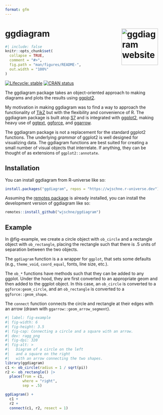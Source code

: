 ```yaml
---
format: gfm
---
```


# ggdiagram <a href="https://wjschne.github.io/ggdiagram/"><img src="man/figures/logo.png" align="right" height="120" alt="ggdiagram website" /></a>


```r
#| include: false
knitr::opts_chunk$set(
  collapse = TRUE,
  comment = "#>",
  fig.path = "man/figures/README-",
  out.width = "100%"
)
```

<!-- badges: start -->
[![Lifecycle: stable](https://img.shields.io/badge/lifecycle-stable-brightgreen.svg)](https://lifecycle.r-lib.org/articles/stages.html#stable)
[![CRAN status](https://www.r-pkg.org/badges/version/ggdiagram)](https://CRAN.R-project.org/package=ggdiagram)
<!-- badges: end -->

The ggdiagram package takes an object-oriented approach to making diagrams and plots the results using [ggplot2](https://ggplot2.tidyverse.org/).


My motivation in making ggdiagram was to find a way to approach the functionality of [TikZ](https://tikz.dev/) but with the flexibility and convenience of R. The ggdiagram package is built atop [S7](https://rconsortium.github.io/S7/) and is integrated with [ggplot2](https://ggplot2.tidyverse.org/), making heavy use of [ggtext](https://wilkelab.org/ggtext/), [ggforce](https://ggforce.data-imaginist.com/), and [ggarrow](https://teunbrand.github.io/ggarrow/).

The ggdiagram package is not a replacement for the standard ggplot2 functions. The underlying *grammar* of ggplot2 is well designed for visualizing data. The ggdiagram functions are best suited for creating a small number of visual objects that interrelate. If anything, they can be thought of as extensions of `ggplot2::annotate`.

## Installation

You can install ggdiagram from R-universe like so:

``` r
install.packages("ggdiagram", repos = "https://wjschne.r-universe.dev")
```

Assuming the [remotes package](https://remotes.r-lib.org/) is already installed, you can install the development version of ggdiagram like so:

``` r
remotes::install_github("wjschne/ggdiagram")
```

## Example

In @fig-example, we create a circle object with `ob_circle` and a rectangle object with `ob_rectangle`, placing the rectangle such that there is .5 units of separation between the two objects. 

The `ggdiagram` function is a a wrapper for `ggplot`, that sets some defaults (e.g., `theme_void`, `coord_equal`, fonts, line size, etc.). 

The `ob_*` functions have methods such that they can be added to any ggplot. Under the hood, they are first converted to an appropriate geom and then added to the ggplot object. In this case, an `ob_circle` is converted to a `ggforce:geom_circle`, and an `ob_rectangle` is converted to a `ggforce::geom_shape`.

The `connect` function connects the circle and rectangle at their edges with an arrow (drawn with `ggarrow::geom_arrow_segment`).

```r
#| label: fig-example
#| fig-width: 6
#| fig-height: 3.5
#| fig-cap: Connecting a circle and a square with an arrow.
#| dev: ragg_png
#| fig-dpi: 320
#| fig-alt: >
#|   Diagram of a circle on the left 
#|   and a square on the right 
#|   with an arrow connecting the two shapes.
library(ggdiagram)
c1 <- ob_circle(radius = 1 / sqrt(pi)) 
r2 <- ob_rectangle() |>
  place(from = c1,
        where = "right", 
        sep = .5)

ggdiagram() +
  c1 +
  r2 +
  connect(c1, r2, resect = 1) 
```


